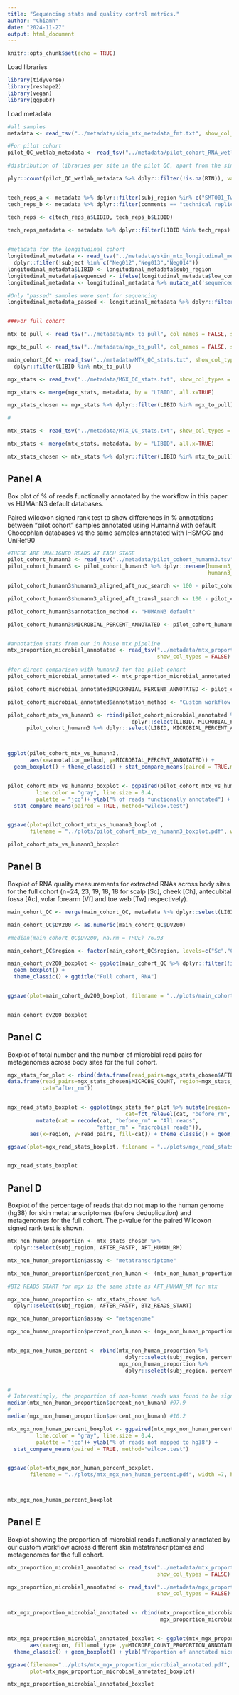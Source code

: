 ---
title: "Sequencing stats and quality control metrics."
author: "Chiamh"
date: "2024-11-27"
output: html_document
---

```{r setup, include=FALSE}
knitr::opts_chunk$set(echo = TRUE)
```

Load libraries

```{r}
library(tidyverse)
library(reshape2)
library(vegan)
library(ggpubr)

```

Load metadata

```{r}
#all samples
metadata <- read_tsv("../metadata/skin_mtx_metadata_fmt.txt", show_col_types = FALSE)

#For pilot cohort
pilot_QC_wetlab_metadata <- read_tsv("../metadata/pilot_cohort_RNA_wetlab_QC.txt", show_col_types = FALSE)

#distribution of libraries per site in the pilot QC, apart from the single sample with a tapestation error

plyr::count(pilot_QC_wetlab_metadata %>% dplyr::filter(!is.na(RIN)), vars="region")


tech_reps_a <- metadata %>% dplyr::filter(subj_region %in% c("SMT001_Tw","SMT023_Ch","SMT023_Ac") & mol_type=="RNA")
tech_reps_b <- metadata %>% dplyr::filter(comments == "technical replicate analysis" & subj_region != "3 Bac (VV:LM:PS)")

tech_reps <- c(tech_reps_a$LIBID, tech_reps_b$LIBID)

tech_reps_metadata <- metadata %>% dplyr::filter(LIBID %in% tech_reps) 
	

#metadata for the longitudinal cohort
longitudinal_metadata <- read_tsv("../metadata/skin_mtx_longitudinal_metadata.txt", show_col_types = FALSE) %>% 
  dplyr::filter(!subject %in% c("Neg012","Neg013","Neg014"))
longitudinal_metadata$LIBID <- longitudinal_metadata$subj_region
longitudinal_metadata$sequenced <- ifelse(longitudinal_metadata$low_conc == "fail", FALSE, TRUE)
longitudinal_metadata <- longitudinal_metadata %>% mutate_at('sequenced', ~replace_na(.,TRUE))

#Only "passed" samples were sent for sequencing
longitudinal_metadata_passed <- longitudinal_metadata %>% dplyr::filter(sequenced == TRUE)


###For full cohort

mtx_to_pull <- read_tsv("../metadata/mtx_to_pull", col_names = FALSE, show_col_types = FALSE) %>% pull(X1)

mgx_to_pull <- read_tsv("../metadata/mgx_to_pull", col_names = FALSE, show_col_types = FALSE) %>% pull(X1)

main_cohort_QC <- read_tsv("../metadata/MTX_QC_stats.txt", show_col_types = FALSE) %>%
  dplyr::filter(LIBID %in% mtx_to_pull)

mgx_stats <- read_tsv("../metadata/MGX_QC_stats.txt", show_col_types = FALSE) 

mgx_stats <- merge(mgx_stats, metadata, by = "LIBID", all.x=TRUE)

mgx_stats_chosen <- mgx_stats %>% dplyr::filter(LIBID %in% mgx_to_pull)

#

mtx_stats <- read_tsv("../metadata/MTX_QC_stats.txt", show_col_types = FALSE) 

mtx_stats <- merge(mtx_stats, metadata, by = "LIBID", all.x=TRUE)

mtx_stats_chosen <- mtx_stats %>% dplyr::filter(LIBID %in% mtx_to_pull)

```

## Panel A

Box plot of % of reads functionally annotated by the workflow in this paper vs HUMAnN3 default databases.

Paired wilcoxon signed rank test to show differences in % annotations between "pilot cohort" samples annotated using Humann3 with default Chocophlan databases vs the same samples annotated with IHSMGC and UniRef90

```{r}

#THESE ARE UNALIGNED READS AT EACH STAGE
pilot_cohort_humann3 <- read_tsv("../metadata/pilot_cohort_humann3.tsv", show_col_types = FALSE)
pilot_cohort_humann3 <- pilot_cohort_humann3 %>% dplyr::rename(humann3_unaligned_aft_nuc_search=aft_nuc_search,
                                                               humann3_unaligned_aft_transl_search=aft_transl_search)

pilot_cohort_humann3$humann3_aligned_aft_nuc_search <- 100 - pilot_cohort_humann3$humann3_unaligned_aft_nuc_search

pilot_cohort_humann3$humann3_aligned_aft_transl_search <- 100 - pilot_cohort_humann3$humann3_unaligned_aft_transl_search

pilot_cohort_humann3$annotation_method <- "HUMAnN3 default"

pilot_cohort_humann3$MICROBIAL_PERCENT_ANNOTATED <- pilot_cohort_humann3$humann3_aligned_aft_transl_search


#annotation stats from our in house mtx pipeline
mtx_proportion_microbial_annotated <- read_tsv("../metadata/mtx_proportion_microbial_annotated.tsv",
                                               show_col_types = FALSE)

#for direct comparison with humann3 for the pilot cohort
pilot_cohort_microbial_annotated <- mtx_proportion_microbial_annotated %>% dplyr::filter(LIBID %in% pilot_cohort_humann3$LIBID)

pilot_cohort_microbial_annotated$MICROBIAL_PERCENT_ANNOTATED <- pilot_cohort_microbial_annotated$MICROBE_COUNT_PROPORTION_ANNOTATED * 100

pilot_cohort_microbial_annotated$annotation_method <- "Custom workflow (this paper)"

pilot_cohort_mtx_vs_humann3 <- rbind(pilot_cohort_microbial_annotated %>% 
                                       dplyr::select(LIBID, MICROBIAL_PERCENT_ANNOTATED, annotation_method),
      pilot_cohort_humann3 %>% dplyr::select(LIBID, MICROBIAL_PERCENT_ANNOTATED, annotation_method))



ggplot(pilot_cohort_mtx_vs_humann3,
       aes(x=annotation_method, y=MICROBIAL_PERCENT_ANNOTATED)) + 
  geom_boxplot() + theme_classic() + stat_compare_means(paired = TRUE,method = "wilcox.test") +ylab("% of reads functionally annotated")


pilot_cohort_mtx_vs_humann3_boxplot <- ggpaired(pilot_cohort_mtx_vs_humann3, x = "annotation_method", y = "MICROBIAL_PERCENT_ANNOTATED",
         line.color = "gray", line.size = 0.4,
         palette = "jco")+ ylab("% of reads functionally annotated") +
  stat_compare_means(paired = TRUE, method="wilcox.test")


ggsave(plot=pilot_cohort_mtx_vs_humann3_boxplot , 
       filename = "../plots/pilot_cohort_mtx_vs_humann3_boxplot.pdf", width =7, height=5 )

pilot_cohort_mtx_vs_humann3_boxplot

```
## Panel B

Boxplot of RNA quality measurements for extracted RNAs across body sites for the full cohort 
(n=24, 23, 19, 18, 18 for scalp [Sc], cheek [Ch], antecubital fossa [Ac], volar forearm [Vf] and toe web [Tw] respectively).

```{r}

main_cohort_QC <- merge(main_cohort_QC, metadata %>% dplyr::select(LIBID, subj_region, region))

main_cohort_QC$DV200 <- as.numeric(main_cohort_QC$DV200)

#median(main_cohort_QC$DV200, na.rm = TRUE) 76.93

main_cohort_QC$region <- factor(main_cohort_QC$region, levels=c("Sc","Ch","Ac","Vf","Tw"))

main_cohort_dv200_boxplot <- ggplot(main_cohort_QC %>% dplyr::filter(!is.na(DV200)), aes(y= DV200, x = (region))) + 
  geom_boxplot() +
  theme_classic() + ggtitle("Full cohort, RNA")


ggsave(plot=main_cohort_dv200_boxplot, filename = "../plots/main_cohort_dv200_boxplot.pdf", width =7, height=5)


main_cohort_dv200_boxplot

```


## Panel C

Boxplot of total number and the number of microbial read pairs for metagenomes across body sites for the full cohort.

```{r}

mgx_stats_for_plot <- rbind(data.frame(read_pairs=mgx_stats_chosen$AFTER_FASTP, region=mgx_stats_chosen$region, cat="before_rm"),
data.frame(read_pairs=mgx_stats_chosen$MICROBE_COUNT, region=mgx_stats_chosen$region,
           cat="after_rm"))


mgx_read_stats_boxplot <- ggplot(mgx_stats_for_plot %>% mutate(region= fct_relevel(region, "Sc", "Ch", "Ac", "Vf", "Tw"),
                                     cat=fct_relevel(cat, "before_rm", "after_rm")) %>% 
         mutate(cat = recode(cat, "before_rm" = "All reads", 
                            "after_rm" = "microbial reads")), 
       aes(x=region, y=read_pairs, fill=cat)) + theme_classic() + geom_boxplot() + ggtitle("Metagenomes (n = 102)") 

ggsave(plot=mgx_read_stats_boxplot, filename = "../plots/mgx_read_stats_boxplot.pdf")


mgx_read_stats_boxplot


```

## Panel D

Boxplot of the percentage of reads that do not map to the human genome (hg38) for skin metatranscriptomes (before deduplication) and metagenomes for the full cohort. The p-value for the paired Wilcoxon signed rank test is shown.

```{r}

mtx_non_human_proportion <- mtx_stats_chosen %>% 
  dplyr::select(subj_region, AFTER_FASTP, AFT_HUMAN_RM)

mtx_non_human_proportion$assay <- "metatranscriptome"

mtx_non_human_proportion$percent_non_human <- (mtx_non_human_proportion$AFT_HUMAN_RM / mtx_non_human_proportion$AFTER_FASTP)*100

#BT2 READS START for mgx is the same state as AFT_HUMAN_RM for mtx

mgx_non_human_proportion <- mtx_stats_chosen %>% 
  dplyr::select(subj_region, AFTER_FASTP, BT2_READS_START)

mgx_non_human_proportion$assay <- "metagenome"

mgx_non_human_proportion$percent_non_human <- (mgx_non_human_proportion$BT2_READS_START / mgx_non_human_proportion$AFTER_FASTP)*100


mtx_mgx_non_human_percent <- rbind(mtx_non_human_proportion %>% 
                                     dplyr::select(subj_region, percent_non_human, assay),
                                   mgx_non_human_proportion %>% 
                                     dplyr::select(subj_region, percent_non_human, assay))


#
# Interestingly, the proportion of non-human reads was found to be significantly higher in metatranscriptomes versus metagenomes (XX% vs YY%, Wilcoxon signed rank p-value <0.05; Supplementary Figure 1D), underscoring the feasibility of skin metatranscriptomic sequencing."
median(mtx_non_human_proportion$percent_non_human) #97.9
#
median(mgx_non_human_proportion$percent_non_human) #10.2

mtx_mgx_non_human_percent_boxplot <- ggpaired(mtx_mgx_non_human_percent, x = "assay", y = "percent_non_human",
         line.color = "gray", line.size = 0.4,
         palette = "jco")+ ylab("% of reads not mapped to hg38") +
  stat_compare_means(paired = TRUE, method="wilcox.test")


ggsave(plot=mtx_mgx_non_human_percent_boxplot, 
       filename = "../plots/mtx_mgx_non_human_percent.pdf", width =7, height=5 )



mtx_mgx_non_human_percent_boxplot


```


## Panel E

Boxplot showing the proportion of microbial reads functionally annotated by our custom workflow across different skin metatranscriptomes and metagenomes for the full cohort.

```{r}


mtx_proportion_microbial_annotated <- read_tsv("../metadata/mtx_proportion_microbial_annotated.tsv",
                                               show_col_types = FALSE)

mgx_proportion_microbial_annotated <- read_tsv("../metadata/mgx_proportion_microbial_annotated.tsv",
                                               show_col_types = FALSE)


mtx_mgx_proportion_microbial_annotated <- rbind(mtx_proportion_microbial_annotated,
                                                mgx_proportion_microbial_annotated)


mtx_mgx_proportion_microbial_annotated_boxplot <- ggplot(mtx_mgx_proportion_microbial_annotated %>% mutate(region= fct_relevel(region, "Sc", "Ch", "Ac", "Vf", "Tw")), 
       aes(x=region, fill=mol_type ,y=MICROBE_COUNT_PROPORTION_ANNOTATED)) + scale_fill_manual(values=c("#4682B4","#B47846"))+
  theme_classic() + geom_boxplot() + ylab("Proportion of annotated microbial reads")

ggsave(filename="../plots/mtx_mgx_proportion_microbial_annotated.pdf", 
       plot=mtx_mgx_proportion_microbial_annotated_boxplot)

mtx_mgx_proportion_microbial_annotated_boxplot

```


